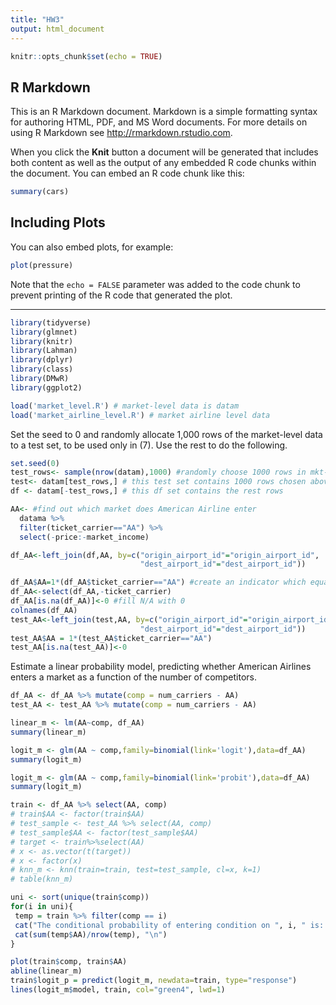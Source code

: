 ---
title: "HW3"
output: html_document
---

```{r setup, include=FALSE}
knitr::opts_chunk$set(echo = TRUE)
```

## R Markdown

This is an R Markdown document. Markdown is a simple formatting syntax for authoring HTML, PDF, and MS Word documents. For more details on using R Markdown see <http://rmarkdown.rstudio.com>.

When you click the **Knit** button a document will be generated that includes both content as well as the output of any embedded R code chunks within the document. You can embed an R code chunk like this:

```{r cars}
summary(cars)
```

## Including Plots

You can also embed plots, for example:

```{r pressure, echo=FALSE}
plot(pressure)
```

Note that the `echo = FALSE` parameter was added to the code chunk to prevent printing of the R code that generated the plot.


***********************************************************************************
```{r}
library(tidyverse)
library(glmnet)
library(knitr)
library(Lahman)
library(dplyr)
library(class)
library(DMwR)
library(ggplot2)
```

```{r}
load('market_level.R') # market-level data is datam
load('market_airline_level.R') # market airline level data
```

Set the seed to 0 and randomly allocate 1,000 rows of the market-level data to a test
set, to be used only in (7). Use the rest to do the following.

```{r}
set.seed(0)
test_rows<- sample(nrow(datam),1000) #randomly choose 1000 rows in mkt-level data
test<- datam[test_rows,] # this test set contains 1000 rows chosen above
df <- datam[-test_rows,] # this df set contains the rest rows

```

```{r}
AA<- #find out which market does American Airline enter
  datama %>%
  filter(ticket_carrier=="AA") %>%
  select(-price:-market_income)

df_AA<-left_join(df,AA, by=c("origin_airport_id"="origin_airport_id",
                             "dest_airport_id"="dest_airport_id"))

df_AA$AA=1*(df_AA$ticket_carrier=="AA") #create an indicator which equals to 1 if AA is in this mkt
df_AA<-select(df_AA,-ticket_carrier)
df_AA[is.na(df_AA)]<-0 #fill N/A with 0
colnames(df_AA)
test_AA<-left_join(test,AA, by=c("origin_airport_id"="origin_airport_id",
                             "dest_airport_id"="dest_airport_id"))
test_AA$AA = 1*(test_AA$ticket_carrier=="AA")
test_AA[is.na(test_AA)]<-0
```


Estimate a linear probability model, predicting whether American Airlines enters a
market as a function of the number of competitors.
```{r}
df_AA <- df_AA %>% mutate(comp = num_carriers - AA)
test_AA <- test_AA %>% mutate(comp = num_carriers - AA)

linear_m <- lm(AA~comp, df_AA)
summary(linear_m)
```

```{r}
logit_m <- glm(AA ~ comp,family=binomial(link='logit'),data=df_AA)
summary(logit_m)
```

```{r}
logit_m <- glm(AA ~ comp,family=binomial(link='probit'),data=df_AA)
summary(logit_m)
```

```{r}
train <- df_AA %>% select(AA, comp)
# train$AA <- factor(train$AA)
# test_sample <- test_AA %>% select(AA, comp)
# test_sample$AA <- factor(test_sample$AA)
# target <- train%>%select(AA)
# x <- as.vector(t(target))
# x <- factor(x)
# knn_m <- knn(train=train, test=test_sample, cl=x, k=1)
# table(knn_m)
```

```{r}
uni <- sort(unique(train$comp))
for(i in uni){
 temp = train %>% filter(comp == i)
 cat("The conditional probability of entering condition on ", i, " is: ")
 cat(sum(temp$AA)/nrow(temp), "\n")
}

```

```{r}
plot(train$comp, train$AA)
abline(linear_m)
train$logit_p = predict(logit_m, newdata=train, type="response")
lines(logit_m$model, train, col="green4", lwd=1)
```